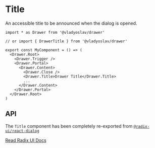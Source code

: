 # Title

An accessible title to be announced when the dialog is opened.

```tsx copy
import * as Drawer from '@vladyoslav/drawer'

// or import { DrawerTitle } from '@vladyoslav/drawer'

export const MyComponent = () => (
  <Drawer.Root>
    <Drawer.Trigger />
    <Drawer.Portal>
      <Drawer.Content>
        <Drawer.Close />
        <Drawer.Title>Drawer Title</Drawer.Title>
        ...
      </Drawer.Content>
    </Drawer.Portal>
  </Drawer.Root>
)
```

## API

The `Title` component has been completely re-exported from [`@radix-ui/react-dialog`](https://www.radix-ui.com/primitives/docs/components/dialog#title)

[Read Radix UI Docs](https://www.radix-ui.com/primitives/docs/components/dialog#title)
